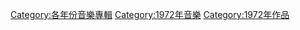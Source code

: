 [[Category:各年份音樂專輯|Category:各年份音樂專輯]]
[[Category:1972年音樂|Category:1972年音樂]]
[[Category:1972年作品|Category:1972年作品]]